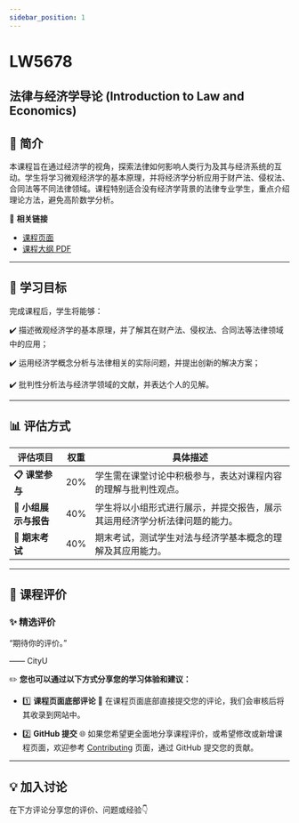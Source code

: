 ```yaml
---
sidebar_position: 1
---
```


# LW5678
## 法律与经济学导论 (Introduction to Law and Economics)

## **📘 简介**
本课程旨在通过经济学的视角，探索法律如何影响人类行为及其与经济系统的互动。学生将学习微观经济学的基本原理，并将经济学分析应用于财产法、侵权法、合同法等不同法律领域。课程特别适合没有经济学背景的法律专业学生，重点介绍理论方法，避免高阶数学分析。

🔗 **相关链接**
- [课程页面](https://www.cityu.edu.hk/catalogue/pg/202425/course/LW5678.htm)
- [课程大纲 PDF](https://www.cityu.edu.hk/catalogue/pg/202425/course/LW5678.pdf)

---

## **🎯 学习目标**

完成课程后，学生将能够：

✔️ 描述微观经济学的基本原理，并了解其在财产法、侵权法、合同法等法律领域中的应用；

✔️ 运用经济学概念分析与法律相关的实际问题，并提出创新的解决方案；

✔️ 批判性分析法与经济学领域的文献，并表达个人的见解。

---

## **📊 评估方式**

| **评估项目**         | **权重** | **具体描述**                                                                                       |
|---------------------|---------|---------------------------------------------------------------------------------------------------|
| **📋 课堂参与**       | 20%     | 学生需在课堂讨论中积极参与，表达对课程内容的理解与批判性观点。                                     |
| **📝 小组展示与报告**  | 40%     | 学生将以小组形式进行展示，并提交报告，展示其运用经济学分析法律问题的能力。                         |
| **📂 期末考试**       | 40%     | 期末考试，测试学生对法与经济学基本概念的理解及其应用能力。                                         |

---

## **💬 课程评价**

### ✨ **精选评价**
<div className={commentStyles.commentBox}>
    <p className={commentStyles.commentText}>
        “期待你的评价。”
    </p>
    <p className={commentStyles.commentAuthor}>—— CityU</p>
</div>

✏️ **您也可以通过以下方式分享您的学习体验和建议：**

- 1️⃣ **课程页面底部评论**
💬 在课程页面底部直接提交您的评论，我们会审核后将其收录到网站中。

- 2️⃣ **GitHub 提交**
🌐 如果您希望更全面地分享课程评价，或希望修改或新增课程页面，欢迎参考 [Contributing](https://penjc.github.io/cityU-navigator/contributing) 页面，通过 GitHub 提交您的贡献。

---

## **💡 加入讨论**

在下方评论分享您的评价、问题或经验👇
<Utterances />

